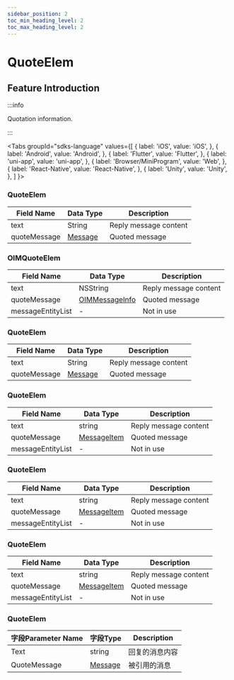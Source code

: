 ```yaml
---
sidebar_position: 2
toc_min_heading_level: 2
toc_max_heading_level: 2
---
```


# QuoteElem

## Feature Introduction

:::info

Quotation information.

:::

<Tabs
groupId="sdks-language"
values={[
{ label: 'iOS', value: 'iOS', },
{ label: 'Android', value: 'Android', },
{ label: 'Flutter', value: 'Flutter', },
{ label: 'uni-app', value: 'uni-app', },
{ label: 'Browser/MiniProgram', value: 'Web', },
{ label: 'React-Native', value: 'React-Native', },
{ label: 'Unity', value: 'Unity', },
]
}>

<TabItem value="Flutter">

### QuoteElem

| Field Name    | Data Type                            | Description          |
| ------------- | ------------------------------------ | -------------------- |
| text          | String                               | Reply message content|
| quoteMessage  | [Message](/class/message/messageInfo.mdx) | Quoted message       |

</TabItem>

<TabItem value="iOS">

### OIMQuoteElem

| Field Name       | Data Type                                            | Description          |
| ---------------- | ---------------------------------------------------- | -------------------- |
| text             | NSString                                             | Reply message content|
| quoteMessage     | [OIMMessageInfo](/class/message/messageInfo.mdx) | Quoted message       |
| messageEntityList| -                                                     | Not in use           |

</TabItem>

<TabItem value="Android">

### QuoteElem

| Field Name    | Data Type                            | Description          |
| ------------- | ------------------------------------ | -------------------- |
| text          | String                               | Reply message content|
| quoteMessage  | [Message](/class/message/messageInfo.mdx) | Quoted message       |

</TabItem>

<TabItem value="Web">

### QuoteElem

| Field Name       | Data Type                                          | Description          |
| ---------------- | -------------------------------------------------- | -------------------- |
| text             | string                                             | Reply message content|
| quoteMessage     | [MessageItem](/class/message/messageInfo.mdx) | Quoted message       |
| messageEntityList| -                                                   | Not in use           |

</TabItem>

<TabItem value="uni-app">

### QuoteElem

| Field Name       | Data Type                                          | Description          |
| ---------------- | -------------------------------------------------- | -------------------- |
| text             | string                                             | Reply message content|
| quoteMessage     | [MessageItem](/class/message/messageInfo.mdx) | Quoted message       |
| messageEntityList| -                                                   | Not in use           |

</TabItem>

<TabItem value="React-Native">

### QuoteElem

| Field Name       | Data Type                                          | Description          |
| ---------------- | -------------------------------------------------- | -------------------- |
| text             | string                                             | Reply message content|
| quoteMessage     | [MessageItem](/class/message/messageInfo.mdx) | Quoted message       |
| messageEntityList| -                                                   | Not in use           |

</TabItem>

<TabItem value="Unity">

### QuoteElem

| 字段Parameter Name      | 字段Type                                           | Description           |
| ------------ | -------------------------------------------------- | -------------- |
| Text         | string                                             | 回复的消息内容 |
| QuoteMessage | [Message](/class/message/messageInfo.mdx) | 被引用的消息   |

</TabItem>

</Tabs>
